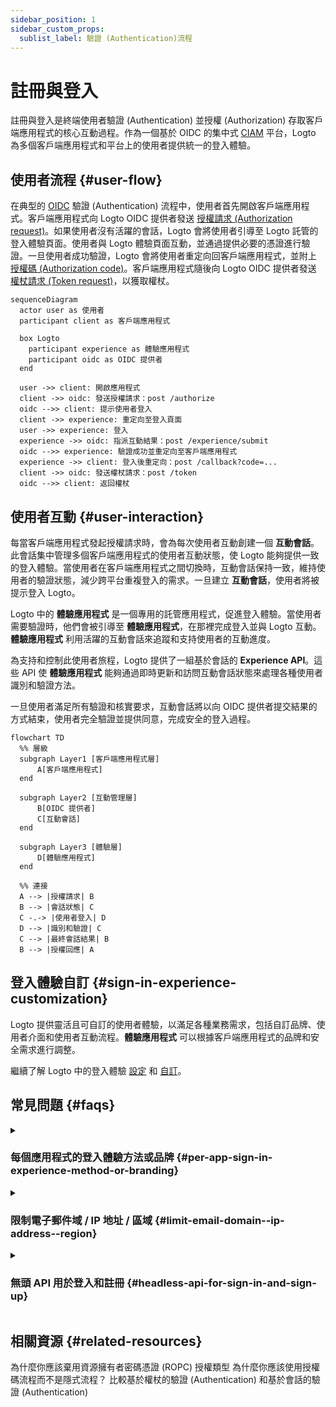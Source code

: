 ```yaml
---
sidebar_position: 1
sidebar_custom_props:
  sublist_label: 驗證 (Authentication)流程
---
```


# 註冊與登入

註冊與登入是終端使用者驗證 (Authentication) 並授權 (Authorization) 存取客戶端應用程式的核心互動過程。作為一個基於 OIDC 的集中式 [CIAM](https://auth.wiki/iam) 平台，Logto 為多個客戶端應用程式和平台上的使用者提供統一的登入體驗。

## 使用者流程 \{#user-flow}

在典型的 [OIDC](https://auth.wiki/openid-connect) 驗證 (Authentication) 流程中，使用者首先開啟客戶端應用程式。客戶端應用程式向 Logto OIDC 提供者發送 [授權請求 (Authorization request)](https://auth.wiki/authorization-request)。如果使用者沒有活躍的會話，Logto 會將使用者引導至 Logto 託管的登入體驗頁面。使用者與 Logto 體驗頁面互動，並通過提供必要的憑證進行驗證。一旦使用者成功驗證，Logto 會將使用者重定向回客戶端應用程式，並附上 [授權碼 (Authorization code)](https://auth.wiki/authorization-code-flow#how-does-authorization-code-flow-work)。客戶端應用程式隨後向 Logto OIDC 提供者發送 [權杖請求 (Token request)](https://auth.wiki/token-request)，以獲取權杖。

```mermaid
sequenceDiagram
  actor user as 使用者
  participant client as 客戶端應用程式

  box Logto
    participant experience as 體驗應用程式
    participant oidc as OIDC 提供者
  end

  user ->> client: 開啟應用程式
  client ->> oidc: 發送授權請求：post /authorize
  oidc -->> client: 提示使用者登入
  client ->> experience: 重定向至登入頁面
  user ->> experience: 登入
  experience ->> oidc: 指派互動結果：post /experience/submit
  oidc -->> experience: 驗證成功並重定向至客戶端應用程式
  experience ->> client: 登入後重定向：post /callback?code=...
  client ->> oidc: 發送權杖請求：post /token
  oidc -->> client: 返回權杖
```

## 使用者互動 \{#user-interaction}

每當客戶端應用程式發起授權請求時，會為每次使用者互動創建一個 **互動會話**。此會話集中管理多個客戶端應用程式的使用者互動狀態，使 Logto 能夠提供一致的登入體驗。當使用者在客戶端應用程式之間切換時，互動會話保持一致，維持使用者的驗證狀態，減少跨平台重複登入的需求。一旦建立 **互動會話**，使用者將被提示登入 Logto。

Logto 中的 **體驗應用程式** 是一個專用的託管應用程式，促進登入體驗。當使用者需要驗證時，他們會被引導至 **體驗應用程式**，在那裡完成登入並與 Logto 互動。**體驗應用程式** 利用活躍的互動會話來追蹤和支持使用者的互動進度。

為支持和控制此使用者旅程，Logto 提供了一組基於會話的 **Experience API**。這些 API 使 **體驗應用程式** 能夠通過即時更新和訪問互動會話狀態來處理各種使用者識別和驗證方法。

一旦使用者滿足所有驗證和核實要求，互動會話將以向 OIDC 提供者提交結果的方式結束，使用者完全驗證並提供同意，完成安全的登入過程。

```mermaid
flowchart TD
  %% 層級
  subgraph Layer1 [客戶端應用程式層]
      A[客戶端應用程式]
  end

  subgraph Layer2 [互動管理層]
      B[OIDC 提供者]
      C[互動會話]
  end

  subgraph Layer3 [體驗層]
      D[體驗應用程式]
  end

  %% 連接
  A --> |授權請求| B
  B --> |會話狀態| C
  C -.-> |使用者登入| D
  D --> |識別和驗證| C
  C --> |最終會話結果| B
  B --> |授權回應| A
```

## 登入體驗自訂 \{#sign-in-experience-customization}

Logto 提供靈活且可自訂的使用者體驗，以滿足各種業務需求，包括自訂品牌、使用者介面和使用者互動流程。**體驗應用程式** 可以根據客戶端應用程式的品牌和安全需求進行調整。

繼續了解 Logto 中的登入體驗 [設定](/end-user-flows/sign-up-and-sign-in/sign-up) 和 [自訂](/customization)。

## 常見問題 \{#faqs}

<details>
  <summary>

### 每個應用程式的登入體驗方法或品牌 \{#per-app-sign-in-experience-method-or-branding}

</summary>

對於需要不同 **登入 UI** 的應用程式或組織，Logto 支援 [應用程式專屬品牌設定](/customization/match-your-brand#app-specific-branding) 和 [組織專屬品牌設定](/customization/match-your-brand#organization-specific-branding) 的自訂。

如果你需要根據使用者類型或網站提供不同的 **登入方法**，只需使用 [驗證參數](/end-user-flows/authentication-parameters)（例如，`first_screen` 和 `direct_sign_in`）將使用者引導至具有量身定制登入選項的終端使用者頁面。

</details>
<details>
  <summary>

### 限制電子郵件域 / IP 地址 / 區域 \{#limit-email-domain--ip-address--region}

</summary>

對於基於屬性的存取控制，例如，根據電子郵件域、IP 地址或區域限制登入，你可以使用 Logto 的 [自訂權杖宣告](/developers/custom-token-claims/) 功能，根據使用者的屬性拒絕或允許授權請求。

</details>
<details>
  <summary>

### 無頭 API 用於登入和註冊 \{#headless-api-for-sign-in-and-sign-up}

</summary>

目前，Logto 不提供用於登入和註冊的無頭 API。然而，你可以使用 [自帶 UI](/customization/bring-your-ui/) 來自訂登入和註冊體驗。

</details>

## 相關資源 \{#related-resources}

<Url href="https://blog.logto.io/deprecated-ropc-grant-type">
  為什麼你應該棄用資源擁有者密碼憑證 (ROPC) 授權類型
</Url>

<Url href="https://blog.logto.io/implicit-flow-is-dead">
  為什麼你應該使用授權碼流程而不是隱式流程？
</Url>

<Url href="https://blog.logto.io/token-based-authentication-vs-session-based-authentication">
  比較基於權杖的驗證 (Authentication) 和基於會話的驗證 (Authentication)
</Url>
